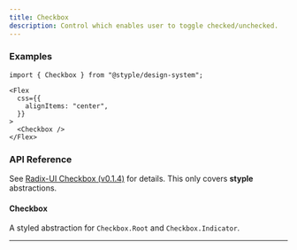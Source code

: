 ```yaml
---
title: Checkbox
description: Control which enables user to toggle checked/unchecked.
---
```


### Examples

<Preview>
  <Flex
    css={{
      alignItems: "center",
    }}
  >
    <Checkbox />
  </Flex>
</Preview>

```tsx outline=true
import { Checkbox } from "@styple/design-system";

<Flex
  css={{
    alignItems: "center",
  }}
>
  <Checkbox />
</Flex>
```

### API Reference

See [Radix-UI Checkbox (v0.1.4)](https://www.radix-ui.com/docs/primitives/components/checkbox) for details. This only covers **styple** abstractions.

#### Checkbox

A styled abstraction for `Checkbox.Root` and `Checkbox.Indicator`.

---